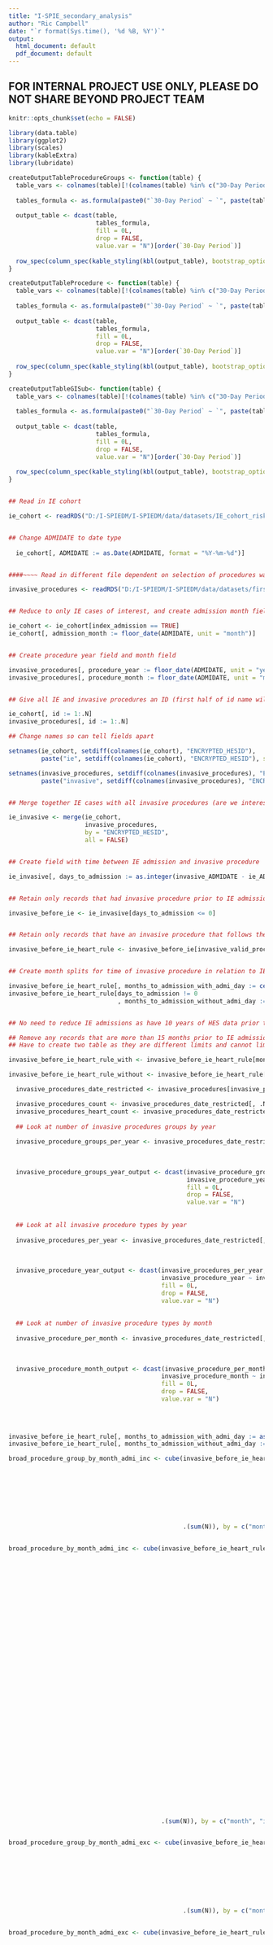 ```yaml
---
title: "I-SPIE_secondary_analysis"
author: "Ric Campbell"
date: "`r format(Sys.time(), '%d %B, %Y')`"
output:
  html_document: default
  pdf_document: default
---
```


## FOR INTERNAL PROJECT USE ONLY, PLEASE DO NOT SHARE BEYOND PROJECT TEAM

```r
knitr::opts_chunk$set(echo = FALSE)

library(data.table)
library(ggplot2)
library(scales)
library(kableExtra)
library(lubridate)

createOutputTableProcedureGroups <- function(table) {
  table_vars <- colnames(table)[!(colnames(table) %in% c("30-Day Period", "N"))]
  
  tables_formula <- as.formula(paste0("`30-Day Period` ~ `", paste(table_vars, collapse = "` + `"), "`"))
  
  output_table <- dcast(table, 
                        tables_formula,
                        fill = 0L,
                        drop = FALSE,
                        value.var = "N")[order(`30-Day Period`)]
  
  row_spec(column_spec(kable_styling(kbl(output_table), bootstrap_options = c("striped", "hover", "condensed"), fixed_thead = TRUE), 12, bold = TRUE), 16, bold = TRUE)
}

createOutputTableProcedure <- function(table) {
  table_vars <- colnames(table)[!(colnames(table) %in% c("30-Day Period", "N"))]
  
  tables_formula <- as.formula(paste0("`30-Day Period` ~ `", paste(table_vars, collapse = "` + `"), "`"))
  
  output_table <- dcast(table, 
                        tables_formula,
                        fill = 0L,
                        drop = FALSE,
                        value.var = "N")[order(`30-Day Period`)]
  
  row_spec(column_spec(kable_styling(kbl(output_table), bootstrap_options = c("striped", "hover", "condensed"), fixed_thead = TRUE), 30, bold = TRUE), 16, bold = TRUE)
}

createOutputTableGISub<- function(table) {
  table_vars <- colnames(table)[!(colnames(table) %in% c("30-Day Period", "N"))]
  
  tables_formula <- as.formula(paste0("`30-Day Period` ~ `", paste(table_vars, collapse = "` + `"), "`"))
  
  output_table <- dcast(table, 
                        tables_formula,
                        fill = 0L,
                        drop = FALSE,
                        value.var = "N")[order(`30-Day Period`)]
  
  row_spec(column_spec(kable_styling(kbl(output_table), bootstrap_options = c("striped", "hover", "condensed"), fixed_thead = TRUE), 6, bold = TRUE), 16, bold = TRUE)
}


## Read in IE cohort

ie_cohort <- readRDS("D:/I-SPIEDM/I-SPIEDM/data/datasets/IE_cohort_risk_discharge_causal_180_UoS_2021-11-29.rds")


## Change ADMIDATE to date type
  
  ie_cohort[, ADMIDATE := as.Date(ADMIDATE, format = "%Y-%m-%d")]


####~~~~ Read in different file dependent on selection of procedures want to look at ~~~~~~####    

invasive_procedures <- readRDS("D:/I-SPIEDM/I-SPIEDM/data/datasets/first_invasive_procedure_per_procedure_per_date_patient_heart_rule2022-06-16-132547.rds")


## Reduce to only IE cases of interest, and create admission month field

ie_cohort <- ie_cohort[index_admission == TRUE]
ie_cohort[, admission_month := floor_date(ADMIDATE, unit = "month")]


## Create procedure year field and month field

invasive_procedures[, procedure_year := floor_date(ADMIDATE, unit = "year")]
invasive_procedures[, procedure_month := floor_date(ADMIDATE, unit = "month")]


## Give all IE and invasive procedures an ID (first half of id name will be added below)

ie_cohort[, id := 1:.N]
invasive_procedures[, id := 1:.N]

## Change names so can tell fields apart

setnames(ie_cohort, setdiff(colnames(ie_cohort), "ENCRYPTED_HESID"),
         paste("ie", setdiff(colnames(ie_cohort), "ENCRYPTED_HESID"), sep = "_"))

setnames(invasive_procedures, setdiff(colnames(invasive_procedures), "ENCRYPTED_HESID"),
         paste("invasive", setdiff(colnames(invasive_procedures), "ENCRYPTED_HESID"), sep = "_"))


## Merge together IE cases with all invasive procedures (are we interested in IE admissions with no invasive procedures)

ie_invasive <- merge(ie_cohort,
                     invasive_procedures,
                     by = "ENCRYPTED_HESID",
                     all = FALSE)


## Create field with time between IE admission and invasive procedure  

ie_invasive[, days_to_admission := as.integer(invasive_ADMIDATE - ie_ADMIDATE)]


## Retain only records that had invasive procedure prior to IE admission (do we want ones that are same day?)

invasive_before_ie <- ie_invasive[days_to_admission <= 0]


## Retain only records that have an invasive procedure that follows the heart rule (certain procedures can't be on same admissions as heart valve repair/replace)

invasive_before_ie_heart_rule <- invasive_before_ie[invasive_valid_procedure_including_heart_rule == TRUE]


## Create month splits for time of invasive procedure in relation to IE admission, one for with and one for without day of admissions

invasive_before_ie_heart_rule[, months_to_admission_with_admi_day := ceiling(days_to_admission / 30) - 1L]
invasive_before_ie_heart_rule[days_to_admission != 0
                              , months_to_admission_without_admi_day := ceiling((days_to_admission + 1L) / 30) - 1L]


## No need to reduce IE admissions as have 10 years of HES data prior to first IE admission in 2010

## Remove any records that are more than 15 months prior to IE admission
## Have to create two table as they are different limits and cannot limit in table creation below as need them as characters

invasive_before_ie_heart_rule_with <- invasive_before_ie_heart_rule[months_to_admission_with_admi_day >= -15L]

invasive_before_ie_heart_rule_without <- invasive_before_ie_heart_rule[months_to_admission_without_admi_day >= -15L]

```

```r

  invasive_procedures_date_restricted <- invasive_procedures[invasive_procedure_year >= as.Date("2009-01-01")]

  invasive_procedures_count <- invasive_procedures_date_restricted[, .N]
  invasive_procedures_heart_count <- invasive_procedures_date_restricted[invasive_valid_procedure_including_heart_rule == TRUE, .N]
  
  ## Look at number of invasive procedures groups by year
  
  invasive_procedure_groups_per_year <- invasive_procedures_date_restricted[, .N, by = .(invasive_procedure_year,
                                                                                   invasive_procedure_group)][order(invasive_procedure_year,
                                                                                                                    invasive_procedure_group)]
  
  invasive_procedure_groups_year_output <- dcast(invasive_procedure_groups_per_year,
                                                 invasive_procedure_year ~ invasive_procedure_group,
                                                 fill = 0L,
                                                 drop = FALSE,
                                                 value.var = "N")
  
  
  ## Look at all invasive procedure types by year
  
  invasive_procedures_per_year <- invasive_procedures_date_restricted[, .N, by = .(invasive_procedure_year,
                                                                                         invasive_procedure)][order(invasive_procedure_year,
                                                                                                                    invasive_procedure)]
  
  invasive_procedure_year_output <- dcast(invasive_procedures_per_year,
                                          invasive_procedure_year ~ invasive_procedure,
                                          fill = 0L,
                                          drop = FALSE,
                                          value.var = "N")
  
  
  ## Look at number of invasive procedure types by month
  
  invasive_procedure_per_month <- invasive_procedures_date_restricted[, .N, by = .(invasive_procedure_month,
                                                                                   invasive_procedure)][order(invasive_procedure_month,
                                                                                                              invasive_procedure)]
  
  invasive_procedure_month_output <- dcast(invasive_procedure_per_month,
                                          invasive_procedure_month ~ invasive_procedure,
                                          fill = 0L,
                                          drop = FALSE,
                                          value.var = "N")
  
  
  

```


```r

invasive_before_ie_heart_rule[, months_to_admission_with_admi_day := as.character(months_to_admission_with_admi_day)]
invasive_before_ie_heart_rule[, months_to_admission_without_admi_day := as.character(months_to_admission_with_admi_day)]

broad_procedure_group_by_month_admi_inc <- cube(invasive_before_ie_heart_rule_with[ie_condition == "Infective Endocarditis broad",
                                                                                   .N, by = .(month = factor(months_to_admission_with_admi_day, 
                                                                                                             levels = c("-15","-14", "-13", "-12", "-11",
                                                                                                                        "-10", "-9", "-8", "-7", "-6", "-5",
                                                                                                                        "-4", "-3", "-2", "-1", NA)),
                                                                                              invasive_procedure_group = factor(invasive_procedure_group,
                                                                                                                                levels = c("cardiac", "ENT", "GI", "GU",
                                                                                                                                           "haematology", "obstetric_gynae",
                                                                                                                                           "renal","respiratory", "skin", "dental", NA)))],
                                                .(sum(N)), by = c("month", "invasive_procedure_group"))


broad_procedure_by_month_admi_inc <- cube(invasive_before_ie_heart_rule_with[ie_condition == "Infective Endocarditis broad",
                                                                             .N, by = .(month = factor(months_to_admission_with_admi_day, 
                                                                                                       levels = c("-15","-14", "-13", "-12", "-11",
                                                                                                                  "-10", "-9", "-8", "-7", "-6", "-5",
                                                                                                                  "-4", "-3", "-2", "-1", NA)),
                                                                                        invasive_procedure = factor(invasive_procedure,
                                                                                                                    levels = c("abortion_dilatation_curetage",
                                                                                                                               "blood_transfusion",
                                                                                                                               "bone_marrow_puncture",
                                                                                                                               "bronchoscopic",
                                                                                                                               "caesarean_delivery",
                                                                                                                               "colonic_surgery",
                                                                                                                               "coronary_angiography",
                                                                                                                               "coronary_artery_bypass",
                                                                                                                               "cystoscopic",
                                                                                                                               "endodontic_procedures",
                                                                                                                               "endoscopic_lower_gi",
                                                                                                                               "endoscopic_prostate",
                                                                                                                               "endoscopic_upper_gi",
                                                                                                                               "ercp",
                                                                                                                               "extraction_surgical_removal_teeth",
                                                                                                                               "haemodialysis_haemofiltration_haemoperfusion",
                                                                                                                               "implantation_cardiac_pacemakers_defibrillators",
                                                                                                                               "nasal_packing_intubation",
                                                                                                                               "other_endoscopic_oesophageal",
                                                                                                                               "other_oral_surgical_procedure",
                                                                                                                               "percutaneous_coronary_procs_stents",
                                                                                                                               "percutaneous_valve_procedures",
                                                                                                                               "peritoneal_dialysis",
                                                                                                                               "restorative_dental_procedure",
                                                                                                                               "scaling_gingival_procedure",
                                                                                                                               "skin_wound_management",
                                                                                                                               "tonsillectomy_adenoidectomy",
                                                                                                                               "transoesophageal_echocardiography",
                                                                                                                               "vaginal_delivery",
                                                                                                                               NA)))],
                                          .(sum(N)), by = c("month", "invasive_procedure"))


broad_procedure_group_by_month_admi_exc <- cube(invasive_before_ie_heart_rule_without[ie_condition == "Infective Endocarditis broad",
                                                                                      .N, by = .(month = factor(months_to_admission_without_admi_day, 
                                                                                                                levels = c("-15","-14", "-13", "-12", "-11",
                                                                                                                           "-10", "-9", "-8", "-7", "-6", "-5",
                                                                                                                           "-4", "-3", "-2", "-1", NA)),
                                                                                                 invasive_procedure_group = factor(invasive_procedure_group,
                                                                                                                                   levels = c("cardiac", "ENT", "GI", "GU",
                                                                                                                                              "haematology", "obstetric_gynae",
                                                                                                                                              "renal","respiratory", "skin", "dental", NA)))],
                                                .(sum(N)), by = c("month", "invasive_procedure_group"))


broad_procedure_by_month_admi_exc <- cube(invasive_before_ie_heart_rule_without[ie_condition == "Infective Endocarditis broad",
                                                                                .N, by = .(month = factor(months_to_admission_without_admi_day, 
                                                                                                          levels = c("-15","-14", "-13", "-12", "-11",
                                                                                                                     "-10", "-9", "-8", "-7", "-6", "-5",
                                                                                                                     "-4", "-3", "-2", "-1", NA)),
                                                                                           invasive_procedure = factor(invasive_procedure,
                                                                                                                       levels = c("abortion_dilatation_curetage",
                                                                                                                                  "blood_transfusion",
                                                                                                                                  "bone_marrow_puncture",
                                                                                                                                  "bronchoscopic",
                                                                                                                                  "caesarean_delivery",
                                                                                                                                  "colonic_surgery",
                                                                                                                                  "coronary_angiography",
                                                                                                                                  "coronary_artery_bypass",
                                                                                                                                  "cystoscopic",
                                                                                                                                  "endodontic_procedures",
                                                                                                                                  "endoscopic_lower_gi",
                                                                                                                                  "endoscopic_prostate",
                                                                                                                                  "endoscopic_upper_gi",
                                                                                                                                  "ercp",
                                                                                                                                  "extraction_surgical_removal_teeth",
                                                                                                                                  "haemodialysis_haemofiltration_haemoperfusion",
                                                                                                                                  "implantation_cardiac_pacemakers_defibrillators",
                                                                                                                                  "nasal_packing_intubation",
                                                                                                                                  "other_endoscopic_oesophageal",
                                                                                                                                  "other_oral_surgical_procedure",
                                                                                                                                  "percutaneous_coronary_procs_stents",
                                                                                                                                  "percutaneous_valve_procedures",
                                                                                                                                  "peritoneal_dialysis",
                                                                                                                                  "restorative_dental_procedure",
                                                                                                                                  "scaling_gingival_procedure",
                                                                                                                                  "skin_wound_management",
                                                                                                                                  "tonsillectomy_adenoidectomy",
                                                                                                                                  "transoesophageal_echocardiography",
                                                                                                                                  "vaginal_delivery",
                                                                                                                                  NA)))],
                                          .(sum(N)), by = c("month", "invasive_procedure"))

```


```r

    upper_lower_gi_procedures_only <- invasive_before_ie_heart_rule_without[invasive_procedure == "endoscopic_upper_gi" | invasive_procedure == "endoscopic_lower_gi"]

    upper_lower_gi_procedures_only[, invasive_procedure := paste(invasive_procedure, invasive_intervention, sep = "_")]
    
    
    broad_procedure_gi_sub_by_month_admi_exc <- cube(upper_lower_gi_procedures_only[ie_condition == "Infective Endocarditis broad",
                                                                                .N, by = .(month = factor(months_to_admission_without_admi_day, 
                                                                                                          levels = c("-15","-14", "-13", "-12", "-11",
                                                                                                                     "-10", "-9", "-8", "-7", "-6", "-5",
                                                                                                                     "-4", "-3", "-2", "-1", NA)),
                                                                                           invasive_procedure = factor(invasive_procedure,
                                                                                                                       levels = c("endoscopic_upper_gi_FALSE",
                                                                                                                                                   "endoscopic_upper_gi_TRUE",
                                                                                                                                                   "endoscopic_lower_gi_FALSE",
                                                                                                                                                   "endoscopic_lower_gi_TRUE",
                                                                                                                                  NA)))],
                                          .(sum(N)), by = c("month", "invasive_procedure"))
    
    
    
```

```r


broad_high_risk_group_by_month_admi_exc <- cube(invasive_before_ie_heart_rule_without[ie_condition == "Infective Endocarditis broad" & ie_risk_at_index == "High",
                                                                                      .N, by = .(month = factor(months_to_admission_without_admi_day, 
                                                                                                                levels = c("-15","-14", "-13", "-12", "-11",
                                                                                                                           "-10", "-9", "-8", "-7", "-6", "-5",
                                                                                                                           "-4", "-3", "-2", "-1", NA)),
                                                                                                 invasive_procedure_group = factor(invasive_procedure_group,
                                                                                                                                   levels = c("cardiac", "ENT", "GI", "GU",
                                                                                                                                              "haematology", "obstetric_gynae",
                                                                                                                                              "renal","respiratory", "skin",
                                                                                                                                              "dental", NA)))],
                                                .(sum(N)), by = c("month", "invasive_procedure_group"))


broad_moderate_risk_group_by_month_admi_exc <- cube(invasive_before_ie_heart_rule_without[ie_condition == "Infective Endocarditis broad" & ie_risk_at_index == "Moderate",
                                                                                          .N, by = .(month = factor(months_to_admission_without_admi_day, 
                                                                                                                    levels = c("-15","-14", "-13", "-12", "-11",
                                                                                                                               "-10", "-9", "-8", "-7", "-6", "-5",
                                                                                                                               "-4", "-3", "-2", "-1", NA)),
                                                                                                     invasive_procedure_group = factor(invasive_procedure_group,
                                                                                                                                       levels = c("cardiac", "ENT", "GI", "GU",
                                                                                                                                                  "haematology", "obstetric_gynae",
                                                                                                                                                  "renal","respiratory", "skin",
                                                                                                                                                  "dental", NA)))],
                                                    .(sum(N)), by = c("month", "invasive_procedure_group"))


broad_low_risk_group_by_month_admi_exc <- cube(invasive_before_ie_heart_rule_without[ie_condition == "Infective Endocarditis broad" & ie_risk_at_index == "Low",
                                                                                     .N, by = .(month = factor(months_to_admission_without_admi_day, 
                                                                                                               levels = c("-15","-14", "-13", "-12", "-11",
                                                                                                                          "-10", "-9", "-8", "-7", "-6", "-5",
                                                                                                                          "-4", "-3", "-2", "-1", NA)),
                                                                                                invasive_procedure_group = factor(invasive_procedure_group,
                                                                                                                                  levels = c("cardiac", "ENT", "GI", "GU",
                                                                                                                                             "haematology", "obstetric_gynae",
                                                                                                                                             "renal","respiratory", "skin",
                                                                                                                                             "dental", NA)))],
                                               .(sum(N)), by = c("month", "invasive_procedure_group"))



broad_high_risk_procedure_by_month_admi_exc <- cube(invasive_before_ie_heart_rule_without[ie_condition == "Infective Endocarditis broad" & ie_risk_at_index == "High",
                                                                                          .N, by = .(month = factor(months_to_admission_without_admi_day, 
                                                                                                                    levels = c("-15","-14", "-13", "-12", "-11",
                                                                                                                               "-10", "-9", "-8", "-7", "-6", "-5",
                                                                                                                               "-4", "-3", "-2", "-1", NA)),
                                                                                                     invasive_procedure = factor(invasive_procedure,
                                                                                                                                 levels = c("abortion_dilatation_curetage",
                                                                                                                                            "blood_transfusion",
                                                                                                                                            "bone_marrow_puncture",
                                                                                                                                            "bronchoscopic",
                                                                                                                                            "caesarean_delivery",
                                                                                                                                            "colonic_surgery",
                                                                                                                                            "coronary_angiography",
                                                                                                                                            "coronary_artery_bypass",
                                                                                                                                            "cystoscopic",
                                                                                                                                            "endodontic_procedures",
                                                                                                                                            "endoscopic_lower_gi",
                                                                                                                                            "endoscopic_prostate",
                                                                                                                                            "endoscopic_upper_gi",
                                                                                                                                            "ercp",
                                                                                                                                            "extraction_surgical_removal_teeth",
                                                                                                                                        "haemodialysis_haemofiltration_haemoperfusion",
                                                                                                                                      "implantation_cardiac_pacemakers_defibrillators",
                                                                                                                                            "nasal_packing_intubation",
                                                                                                                                            "other_endoscopic_oesophageal",
                                                                                                                                            "other_oral_surgical_procedure",
                                                                                                                                            "percutaneous_coronary_procs_stents",
                                                                                                                                            "percutaneous_valve_procedures",
                                                                                                                                            "peritoneal_dialysis",
                                                                                                                                            "restorative_dental_procedure",
                                                                                                                                            "scaling_gingival_procedure",
                                                                                                                                            "skin_wound_management",
                                                                                                                                            "tonsillectomy_adenoidectomy",
                                                                                                                                            "transoesophageal_echocardiography",
                                                                                                                                            "vaginal_delivery",
                                                                                                                                            NA)))],
                                                    .(sum(N)), by = c("month", "invasive_procedure"))



broad_moderate_risk_procedure_by_month_admi_exc <- cube(invasive_before_ie_heart_rule_without[ie_condition == "Infective Endocarditis broad" & ie_risk_at_index == "Moderate",
                                                                                              .N, by = .(month = factor(months_to_admission_without_admi_day, 
                                                                                                                        levels = c("-15","-14", "-13", "-12", "-11",
                                                                                                                                   "-10", "-9", "-8", "-7", "-6", "-5",
                                                                                                                                   "-4", "-3", "-2", "-1", NA)),
                                                                                                         invasive_procedure = factor(invasive_procedure,
                                                                                                                                     levels = c("abortion_dilatation_curetage",
                                                                                                                                                "blood_transfusion",
                                                                                                                                                "bone_marrow_puncture",
                                                                                                                                                "bronchoscopic",
                                                                                                                                                "caesarean_delivery",
                                                                                                                                                "colonic_surgery",
                                                                                                                                                "coronary_angiography",
                                                                                                                                                "coronary_artery_bypass",
                                                                                                                                                "cystoscopic",
                                                                                                                                                "endodontic_procedures",
                                                                                                                                                "endoscopic_lower_gi",
                                                                                                                                                "endoscopic_prostate",
                                                                                                                                                "endoscopic_upper_gi",
                                                                                                                                                "ercp",
                                                                                                                                                "extraction_surgical_removal_teeth",
                                                                                                                                        "haemodialysis_haemofiltration_haemoperfusion",
                                                                                                                                      "implantation_cardiac_pacemakers_defibrillators",
                                                                                                                                                "nasal_packing_intubation",
                                                                                                                                                "other_endoscopic_oesophageal",
                                                                                                                                                "other_oral_surgical_procedure",
                                                                                                                                                "percutaneous_coronary_procs_stents",
                                                                                                                                                "percutaneous_valve_procedures",
                                                                                                                                                "peritoneal_dialysis",
                                                                                                                                                "restorative_dental_procedure",
                                                                                                                                                "scaling_gingival_procedure",
                                                                                                                                                "skin_wound_management",
                                                                                                                                                "tonsillectomy_adenoidectomy",
                                                                                                                                                "transoesophageal_echocardiography",
                                                                                                                                                "vaginal_delivery",
                                                                                                                                                NA)))],
                                                        .(sum(N)), by = c("month", "invasive_procedure"))


broad_low_risk_procedure_by_month_admi_exc <- cube(invasive_before_ie_heart_rule_without[ie_condition == "Infective Endocarditis broad" & ie_risk_at_index == "Low",
                                                                                         .N, by = .(month = factor(months_to_admission_without_admi_day, 
                                                                                                                   levels = c("-15","-14", "-13", "-12", "-11",
                                                                                                                              "-10", "-9", "-8", "-7", "-6", "-5",
                                                                                                                              "-4", "-3", "-2", "-1", NA)),
                                                                                                    invasive_procedure = factor(invasive_procedure,
                                                                                                                                levels = c("abortion_dilatation_curetage",
                                                                                                                                           "blood_transfusion",
                                                                                                                                           "bone_marrow_puncture",
                                                                                                                                           "bronchoscopic",
                                                                                                                                           "caesarean_delivery",
                                                                                                                                           "colonic_surgery",
                                                                                                                                           "coronary_angiography",
                                                                                                                                           "coronary_artery_bypass",
                                                                                                                                           "cystoscopic",
                                                                                                                                           "endodontic_procedures",
                                                                                                                                           "endoscopic_lower_gi",
                                                                                                                                           "endoscopic_prostate",
                                                                                                                                           "endoscopic_upper_gi",
                                                                                                                                           "ercp",
                                                                                                                                           "extraction_surgical_removal_teeth",
                                                                                                                                        "haemodialysis_haemofiltration_haemoperfusion",
                                                                                                                                      "implantation_cardiac_pacemakers_defibrillators",
                                                                                                                                           "nasal_packing_intubation",
                                                                                                                                           "other_endoscopic_oesophageal",
                                                                                                                                           "other_oral_surgical_procedure",
                                                                                                                                           "percutaneous_coronary_procs_stents",
                                                                                                                                           "percutaneous_valve_procedures",
                                                                                                                                           "peritoneal_dialysis",
                                                                                                                                           "restorative_dental_procedure",
                                                                                                                                           "scaling_gingival_procedure",
                                                                                                                                           "skin_wound_management",
                                                                                                                                           "tonsillectomy_adenoidectomy",
                                                                                                                                           "transoesophageal_echocardiography",
                                                                                                                                           "vaginal_delivery",
                                                                                                                                           NA)))],
                                                   .(sum(N)), by = c("month", "invasive_procedure"))




```


```r
narrow_procedure_group_by_month_admi_inc <- cube(invasive_before_ie_heart_rule_with[ie_condition == "Infective Endocarditis narrow",
                                                                                    .N, by = .(month = factor(months_to_admission_with_admi_day, 
                                                                                                              levels = c("-15","-14", "-13", "-12", "-11",
                                                                                                                         "-10", "-9", "-8", "-7", "-6", "-5",
                                                                                                                         "-4", "-3", "-2", "-1", NA)),
                                                                                               invasive_procedure_group = factor(invasive_procedure_group,
                                                                                                                                 levels = c("cardiac", "ENT", "GI", "GU",
                                                                                                                                            "haematology", "obstetric_gynae",
                                                                                                                                            "renal","respiratory", "skin",
                                                                                                                                            "dental", NA)))],
                                                 .(sum(N)), by = c("month", "invasive_procedure_group"))


narrow_procedure_group_by_month_admi_exc <- cube(invasive_before_ie_heart_rule_without[ie_condition == "Infective Endocarditis narrow",
                                                                                       .N, by = .(month = factor(months_to_admission_without_admi_day, 
                                                                                                                 levels = c("-15","-14", "-13", "-12", "-11",
                                                                                                                            "-10", "-9", "-8", "-7", "-6", "-5",
                                                                                                                            "-4", "-3", "-2", "-1", NA)),
                                                                                                  invasive_procedure_group = factor(invasive_procedure_group,
                                                                                                                                    levels = c("cardiac", "ENT", "GI", "GU",
                                                                                                                                               "haematology", "obstetric_gynae",
                                                                                                                                               "renal","respiratory", "skin",
                                                                                                                                               "dental", NA)))],
                                                 .(sum(N)), by = c("month", "invasive_procedure_group"))

```



```r
## First set broad - groups and procedures  
broad_procedure_group_by_month_admi_inc[is.na(as.character(month)), month := "Total"]
broad_procedure_group_by_month_admi_inc[is.na(invasive_procedure_group), invasive_procedure_group := "Total"]

broad_procedure_by_month_admi_inc[is.na(as.character(month)), month := "Total"]
broad_procedure_by_month_admi_inc[is.na(invasive_procedure), invasive_procedure := "Total"]

broad_procedure_group_by_month_admi_exc[is.na(as.character(month)), month := "Total"]
broad_procedure_group_by_month_admi_exc[is.na(invasive_procedure_group), invasive_procedure_group := "Total"]

broad_procedure_by_month_admi_exc[is.na(as.character(month)), month := "Total"]
broad_procedure_by_month_admi_exc[is.na(invasive_procedure), invasive_procedure := "Total"]

broad_procedure_gi_sub_by_month_admi_exc[is.na(as.character(month)), month := "Total"]
broad_procedure_gi_sub_by_month_admi_exc[is.na(invasive_procedure), invasive_procedure := "Total"]



## Second set broad - split by risk, all excluding admi data

broad_high_risk_group_by_month_admi_exc[is.na(as.character(month)), month := "Total"]
broad_high_risk_group_by_month_admi_exc[is.na(invasive_procedure_group), invasive_procedure_group := "Total"]

broad_moderate_risk_group_by_month_admi_exc[is.na(as.character(month)), month := "Total"]
broad_moderate_risk_group_by_month_admi_exc[is.na(invasive_procedure_group), invasive_procedure_group := "Total"]

broad_low_risk_group_by_month_admi_exc[is.na(as.character(month)), month := "Total"]
broad_low_risk_group_by_month_admi_exc[is.na(invasive_procedure_group), invasive_procedure_group := "Total"]

broad_high_risk_procedure_by_month_admi_exc[is.na(as.character(month)), month := "Total"]
broad_high_risk_procedure_by_month_admi_exc[is.na(invasive_procedure), invasive_procedure := "Total"]

broad_moderate_risk_procedure_by_month_admi_exc[is.na(as.character(month)), month := "Total"]
broad_moderate_risk_procedure_by_month_admi_exc[is.na(invasive_procedure), invasive_procedure := "Total"]

broad_low_risk_procedure_by_month_admi_exc[is.na(as.character(month)), month := "Total"]
broad_low_risk_procedure_by_month_admi_exc[is.na(invasive_procedure), invasive_procedure := "Total"]




## First set narrow - groups

narrow_procedure_group_by_month_admi_inc[is.na(as.character(month)), month := "Total"]
narrow_procedure_group_by_month_admi_inc[is.na(invasive_procedure_group), invasive_procedure_group := "Total"]

narrow_procedure_group_by_month_admi_exc[is.na(as.character(month)), month := "Total"]
narrow_procedure_group_by_month_admi_exc[is.na(invasive_procedure_group), invasive_procedure_group := "Total"]



setnames(broad_procedure_group_by_month_admi_inc, c("month", "V1"), c("30-Day Period", "N"))
setnames(broad_procedure_by_month_admi_inc, c("month", "V1"), c("30-Day Period", "N"))
setnames(broad_procedure_group_by_month_admi_exc, c("month", "V1"), c("30-Day Period", "N"))
setnames(broad_procedure_by_month_admi_exc, c("month", "V1"), c("30-Day Period", "N"))
setnames(broad_procedure_gi_sub_by_month_admi_exc, c("month", "V1"), c("30-Day Period", "N"))
setnames(broad_high_risk_group_by_month_admi_exc, c("month", "V1"), c("30-Day Period", "N"))
setnames(broad_moderate_risk_group_by_month_admi_exc, c("month", "V1"), c("30-Day Period", "N"))
setnames(broad_low_risk_group_by_month_admi_exc, c("month", "V1"), c("30-Day Period", "N"))
setnames(broad_high_risk_procedure_by_month_admi_exc, c("month", "V1"), c("30-Day Period", "N"))
setnames(broad_moderate_risk_procedure_by_month_admi_exc, c("month", "V1"), c("30-Day Period", "N"))
setnames(broad_low_risk_procedure_by_month_admi_exc, c("month", "V1"), c("30-Day Period", "N"))

setnames(narrow_procedure_group_by_month_admi_inc, c("month", "V1"), c("30-Day Period", "N"))
setnames(narrow_procedure_group_by_month_admi_exc, c("month", "V1"), c("30-Day Period", "N"))

```

  
## Invasive procedures
The following tables summarises the total number of invasive procedures in the years of interest.
  
Min invasive procedure date: `r paste0(invasive_procedures_date_restricted[, min(invasive_ADMIDATE)], collapse = " ")`  
Max invasive procedure date: `r paste0(invasive_procedures_date_restricted[, max(invasive_ADMIDATE)], collapse = " ")`  
  
Total number of invasive procedure: `r paste0(invasive_procedures_date_restricted[, .N], collapse = " ")`  
Number of invasive procedures removed due to having the same admission date as a heart valve repair or replace:`r paste0((invasive_procedures_date_restricted[,.N] - invasive_procedures_date_restricted[invasive_valid_procedure_including_heart_rule == TRUE,.N]), collapse = " ")`  

```r
  
kable_styling(kable(invasive_procedure_groups_year_output), bootstrap_options = c("striped", "hover", " condensed"))  

kable_styling(kable(invasive_procedure_year_output), bootstrap_options = c("striped", "hover", " condensed"))

kable_styling(kable(invasive_procedure_month_output), bootstrap_options = c("striped", "hover", " condensed"), fixed_thead = TRUE)


```
  
# Data in detail
**Note:** All tables and graphs have now been created using the first invasive surgical procedure (highest positioned relevant OPCS code) per procedure, per person, per admission date. This means that at most a single admission date can have 29 different procedures attached to it.
  
  

## Broad definition
### Tables - split by both procedure groups and procedures
The following tables summarise the total number of invasive procedures prior to admission meeting the *broad* definition of IE.
The only difference between the two tables is that the first includes any invasive procedures that occurred on the day of IE admission, while the second table does not include invasive procedures that occurred on the same day as IE admission. (All groups consist of 30-day periods).

### With admission date
```r

createOutputTableProcedureGroups(broad_procedure_group_by_month_admi_inc)

createOutputTableProcedure(broad_procedure_by_month_admi_inc)

```


### Without admissions date
```r
createOutputTableProcedureGroups(broad_procedure_group_by_month_admi_exc)

createOutputTableProcedure(broad_procedure_by_month_admi_exc)
```  


### Additional sub-analysis of upper and lower GI group
This table takes the procedures under upper and lower GI, and splits them by if the procedure has been deemed an intervention or a 'look and see' procedure. Does not include procedures done on admission date
```r

createOutputTableGISub(broad_procedure_gi_sub_by_month_admi_exc)

```

## Broad definition
### Tables - split by risk
The following tables summarise the total number of invasive procedures prior to admission meeting the *broad* definition of IE split by the risk category at the time of admissions.


### High risk - by group
```r
createOutputTableProcedureGroups(broad_high_risk_group_by_month_admi_exc)
```


### Moderate risk - by group
``` r
createOutputTableProcedureGroups(broad_moderate_risk_group_by_month_admi_exc)
```


### Low/Unknown risk - by group
``` r
createOutputTableProcedureGroups(broad_low_risk_group_by_month_admi_exc)
```


### High risk - by procedure
``` r
createOutputTableProcedure(broad_high_risk_procedure_by_month_admi_exc)
```


### Moderate risk - by procedure
``` r
createOutputTableProcedure(broad_moderate_risk_procedure_by_month_admi_exc)
```


### Low/Unknown risk - by procedure
``` r
createOutputTableProcedure(broad_low_risk_procedure_by_month_admi_exc)
```



### Graphs
The following graphs summarise the total number of invasive procedures prior to admission meeting the *broad* definition of IE.
The only difference between the two tables is that the first includes any invasive procedures that occurred on the day of IE admission, while the second table does not include invasive procedures that occurred on the same day as IE admission.

```r

ggplot(broad_procedure_group_by_month_admi_inc[`30-Day Period` != "Total",
                                               .(`30-Day Period` = as.numeric(levels(`30-Day Period`)[`30-Day Period`]),
                                                 invasive_procedure_group, N)],
       aes(x = `30-Day Period`, y = N, colour = invasive_procedure_group)) +
  geom_point() + 
  geom_line() +
  scale_y_continuous(limits = c(0,NA)) +
  scale_x_continuous(breaks = -15:-1,
                     minor_breaks = NULL,
                     name = "30-Day Period prior to IE admission") +
  ggtitle("Number of invasive surgical procedures split by procedure group in 30-day
            periods before admission for IE using the broad definition")


ggplot(broad_procedure_group_by_month_admi_exc[`30-Day Period` != "Total",
                                               .(`30-Day Period` = as.numeric(levels(`30-Day Period`)[`30-Day Period`]),
                                                 invasive_procedure_group, N)],
       aes(x = `30-Day Period`, y = N, colour = invasive_procedure_group)) +
  geom_point() + 
  geom_line() +
  scale_y_continuous(limits = c(0,NA)) +
  scale_x_continuous(breaks = -15:-1,
                     minor_breaks = NULL,
                     name = "30-Day Period prior to IE admission") +
  ggtitle("Number of invasive surgical procedures split by procedure group in 30-day
            periods (excluding day of admission) before admission for IE using the broad definition")

```


## Narrow definition
### Tables
The following tables summarise the total number of invasive procedures prior to admission meeting the *narrow* definition of IE.
The only difference between the two tables is that the first includes any invasive procedures that occurred on the day of IE admission, while the second table does not include invasive procedures that occurred on the same day as IE admission. 

```r

createOutputTableProcedureGroups(narrow_procedure_group_by_month_admi_inc)
createOutputTableProcedureGroups(narrow_procedure_group_by_month_admi_exc)

```

### Graphs
The following graphs summarise the total number of invasive procedures prior to admission meeting the *narrow* definition of IE.
The only difference between the two tables is that the first includes any invasive procedures that occurred on the day of IE admission, while the second table does not include invasive procedures that occurred on the same day as IE admission. 


```r

ggplot(narrow_procedure_group_by_month_admi_inc[`30-Day Period` != "Total",
                                                .(`30-Day Period` = as.numeric(levels(`30-Day Period`)[`30-Day Period`]),
                                                  invasive_procedure_group, N)],
       aes(x = `30-Day Period`, y = N, colour = invasive_procedure_group)) +
  geom_point() + 
  geom_line() +
  scale_y_continuous(limits = c(0,NA)) +
  scale_x_continuous(breaks = -15:-1,
                     minor_breaks = NULL,
                     name = "30-Day Period prior to IE admission") +
  ggtitle("Number of invasive surgical procedures split by procedure group in 30-day
            periods before admission for IE using the narrow definition")


ggplot(narrow_procedure_group_by_month_admi_exc[`30-Day Period` != "Total",
                                                .(`30-Day Period` = as.numeric(levels(`30-Day Period`)[`30-Day Period`]),
                                                  invasive_procedure_group, N)],
       aes(x = `30-Day Period`, y = N, colour = invasive_procedure_group)) +
  geom_point() + 
  geom_line() +
  scale_y_continuous(limits = c(0,NA)) +
  scale_x_continuous(breaks = -15:-1,
                     minor_breaks = NULL,
                     name = "30-Day Period prior to IE admission") +
  ggtitle("Number of invasive surgical procedures split by procedure group in 30-day
            periods (excluding day of admission) before admission for IE using the narrow definition")

```

